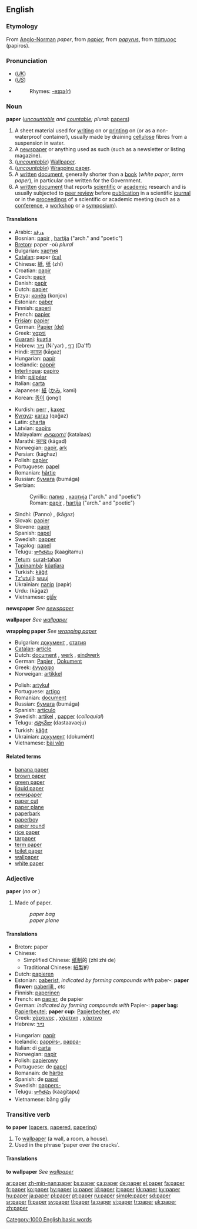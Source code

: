 ==English==
{{wikipedia}}
{{rank|particular|charge|church|604|paper|object|faith|gentleman}}

===Etymology===
From [[Anglo-Norman]] ''paper'', from {{OF.}} ''[[papier]]'', from {{L.}} ''[[papyrus]]'', from {{Gr.}} [[πάπυρος]] (papiros).

===Pronunciation===
*(''[[Received Pronunciation|UK]]'') {{IPA|/ˈpeɪpə/}}
*(''[[General American|US]]'') {{IPA|/ˈpeɪpɚ/}}
*{{audio|en-us-paper.ogg|Audio (US)}}
*:Rhymes: [[Rhymes:English:-eɪpə(r)|-eɪpə(r)]]

===Noun===
'''paper''' (''[[uncountable]] and [[countable]]; plural:'' [[papers]])

# A sheet material used for [[write|writing]] on or [[print]]ing on (or as a non-waterproof container), usually made by  draining [[cellulose]] fibres from a suspension in water.
# A [[newspaper]] or anything used as such (such as a newsletter or listing magazine).
# (''[[uncountable]]'') [[Wallpaper]].
# (''[[uncountable]]'') [[Wrapping paper]].
# A [[written]] [[document]], generally shorter than a [[book]] (''white paper'', ''term paper''), in particular one written for the Government.
# A [[written]] [[document]] that reports [[scientific]] or [[academic]] research and is usually subjected to [[peer review]] before [[publication]] in a scientific [[journal]] or in the [[proceedings]] of a scientific or academic meeting (such as a [[conference]], a [[workshop]] or a [[symposium]]).

====Translations====

{{trans-top|material for writing on}}
*Arabic: [[ورقة]] {{f}}
*Bosnian: [[papir]] {{m}}, [[hartija]] {{f}} ("arch." and "poetic")
*[[Breton]]: paper {{m}} -où ''plural''<!--the following is not a definition of the English word "paper": [[paperenn]] {{f}} -où ''(a sheet of paper)''-->
*Bulgarian: [[хартия]] {{f}}
*[[Catalan]]: paper {{m}} [[:ca:paper|(ca)]]
*Chinese: [[紙]], [[纸]] (zhǐ)
*Croatian: [[papir]] {{m}}
*Czech: [[papír]] {{m}}
*Danish: [[papir]]
*Dutch: [[papier]] {{n}}
*Erzya: [[конёв]] (konjov)
*Estonian: [[paber]]
*Finnish: [[paperi]]
*French: [[papier]] {{m}}
*[[Frisian]]: [[papier]] {{n}}
*German: [[Papier]] {{n}} [[:de:Papier|(de)]]
*Greek: [[χαρτί]] {{n}}
*[[Guarani]]: [[kuatia]]
*Hebrew: [[נייר]] (Ni'yar) {{m}}, [[דף]] (Da'ff) {{m}}
*Hindi: [[काग़ज़]] (kā<u>g</u>az) {{m}}
*Hungarian: [[papír]]
*Icelandic: [[pappír]] {{m}}
*[[Interlingua]]: [[papiro]]
*Irish: [[páipéar]]
*Italian: [[carta]] {{f}}
*Japanese: [[紙]] ([[かみ]], kami)
*Korean: [[종이]] (jongI)
{{trans-mid}}
*Kurdish: [[perr]] {{m}}, [[kaxez]] {{f}}
*[[Kyrgyz]]: [[кагаз]] (qağaz)
*Latin: [[charta]] {{f}}
*Latvian: [[papīrs]] {{m}}
*Malayalam: [[കടലാസ്]] (katalaas)
*Marathi: [[कागद]] (kāgad)
*Norwegian: [[papir]], [[ark]]
*Persian: {{FAchar|[[كاغذ]]}} (kāghaz)
*Polish: [[papier]] {{m}}
*Portuguese: [[papel]] {{m}}
*Romanian: [[hârtie]] {{f}}
*Russian: [[бумага]] (bumága) {{f}}
*Serbian:
*:Cyrillic: [[папир]] {{m}}, [[хартија]] {{f}} ("arch." and "poetic")
*:Roman: [[papir]] {{m}}, [[hartija]] {{f}} ("arch." and "poetic")
*Sindhi: {{SDchar|[[پنو]]}} (Panno) {{m}}, {{SDchar|[[ڪاغذ]]}} (kā<u>g</u>az) {{m}}
*Slovak: [[papier]] {{m}}
*Slovene: [[papir]] {{m}}
*Spanish: [[papel]] {{m}}
*Swedish: [[papper]] {{n}}
*Tagalog: [[papel]]
*Telugu: [[కాగితము]] (kaagitamu)
*[[Tetum]]: [[surat-tahan]]
*[[Tupinambá]]: [[kûatîara]]
*Turkish: [[kâğıt]]
*[[Tz'utujil]]: [[wuuj]]
*Ukrainian: [[папір]] (papír) {{m}}
*Urdu: {{URchar|[[کاغذ]]}} (kā<u>g</u>az) {{m}}
*Vietnamese: [[giấy]]
{{trans-bottom}}

<!--the translations that were here have been moved to "newspaper"-->
'''newspaper'''
''See [[newspaper]]''

<!--the translations that were here have been moved to "wallpaper"-->
'''wallpaper'''
''See [[wallpaper]]''

<!--the translations that were here have been moved to "wrapping paper"-->
'''wrapping paper'''
''See [[wrapping paper]]''

{{trans-top|written document}}
*Bulgarian: [[документ]] {{m}}, [[статия]] {{f}}
*[[Catalan]]: [[article]] {{m}}
*Dutch: [[document]] {{n}}, [[werk]] {{n}}, [[eindwerk]] {{n}}
*German: [[Papier]] {{n}}, [[Dokument]] {{n}}
*Greek: [[:el:έγγραφο|έγγραφο]] {{n}}
*Norweigan: [[artikkel]] {{m}}
{{trans-mid}}
*Polish: [[artykuł]] {{m}}
*Portuguese: [[artigo]] {{m}}
*Romanian: [[document]] {{n}}
*Russian: [[бумага]] (bumága) {{f}}
*Spanish: [[artículo]] {{m}}
*Swedish: [[artikel]] {{c}}, [[papper]] {{n}} (''colloquial'')
*Telugu: [[దస్తావేజు]] (dastaavaeju)
*Turkish: [[kâğıt]]
*Ukrainian: [[документ]] (dokumént) {{m}}
*Vietnamese: [[bài văn]]
{{trans-bottom}}

====Related terms====
*[[banana paper]]
*[[brown paper]]
*[[green paper]]<!--political term-->
*[[liquid paper]]
*[[newspaper]]
*[[paper cut]]
*[[paper plane]]
*[[paperbark]]
*[[paperboy]]
*[[paper round]]
*[[rice paper]]
*[[tarpaper]]
*[[term paper]]
*[[toilet paper]]
*[[wallpaper]]
*[[white paper]]<!--political term-->

===Adjective===
'''paper''' (''no {{compar}} or {{superl}}'')

# Made of paper.
#:''paper bag''
#:''paper plane''
<!--this is the same as the above: #Origami piece: ''paper plane'', ''paper box''.-->

====Translations====
{{top}}
*Breton: paper
*Chinese:
**Simplified Chinese: [[纸]][[制]]的 (zhǐ zhì de)
**Traditional Chinese: [[紙]][[製]]的
*Dutch: [[papieren]]
*Estonian: [[paber]]ist, ''indicated by forming compounds with'' paber-: '''paper flower:''' [[paberlill]],, ''etc''
*Finnish: [[paperinen]]
*French: en [[papier]], de papier
*German: ''indicated by forming compounds with'' Papier-: '''paper bag:''' [[Papierbeutel]]; '''paper cup:''' [[Papierbecher]], ''etc''
*Greek: [[:el:χάρτινος|χάρτινος]] {{m}}, [[:el:χάρτινος|χάρτινη]] {{f}}, [[:el:χάρτινος|χάρτινο]] {{n}}
*Hebrew: [[נייר]]
{{mid}}
*Hungarian: [[papír]]
*Icelandic: [[pappírs-]], [[pappa-]]
*Italian: di [[carta]]
*Norwegian: [[papir]]
*Polish: [[papierowy]] {{m}}
*Portuguese: de [[papel]]
*Romanain: de [[hârtie]]
*Spanish: de [[papel]]
*Swedish: [[pappers-]]
*Telugu: [[కాగితపు]] (kaagitapu)
*Vietnamese: bằng giấy
{{bottom}}

===Transitive verb===
'''to paper''' ([[papers]], [[papered]], [[papering]])

# To [[wallpaper]] (a wall, a room, a house).
# Used in the phrase 'paper over the cracks'.

====Translations====

'''to wallpaper'''
''See [[wallpaper]]''

[[Category:1000 English basic words]]

[[ar:paper]]
[[zh-min-nan:paper]]
[[bs:paper]]
[[ca:paper]]
[[de:paper]]
[[el:paper]]
[[fa:paper]]
[[fr:paper]]
[[ko:paper]]
[[hy:paper]]
[[io:paper]]
[[id:paper]]
[[it:paper]]
[[kk:paper]]
[[ky:paper]]
[[hu:paper]]
[[ja:paper]]
[[pl:paper]]
[[pt:paper]]
[[ru:paper]]
[[simple:paper]]
[[sd:paper]]
[[sr:paper]]
[[fi:paper]]
[[sv:paper]]
[[tl:paper]]
[[ta:paper]]
[[vi:paper]]
[[tr:paper]]
[[uk:paper]]
[[zh:paper]]